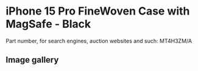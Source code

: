 # iPhone 15 Pro FineWoven Case with MagSafe - Black

Part number, for search engines, auction websites and such: MT4H3ZM/A

## Image gallery

<div style={{ width: "768px" }}>
  <GalleryComponent
    images={[
      {
        original: "/everysource/MT4H3",
        thumbnail: "/everypreview/MT4H3",
      },
      {
        original: "/everysource/MT4H3_AV1",
        thumbnail: "/everypreview/MT4H3_AV1",
      },
      {
        original: "/everysource/MT4H3_AV2",
        thumbnail: "/everypreview/MT4H3_AV2",
      },
      {
        original: "/everysource/MT4H3_AV3",
        thumbnail: "/everypreview/MT4H3_AV3",
      },
      {
        original: "/everysource/MT4H3_AV4",
        thumbnail: "/everypreview/MT4H3_AV4",
      },
      {
        original: "/everysource/MT4H3_AV5",
        thumbnail: "/everypreview/MT4H3_AV5",
      }
    ]}
  />
</div>